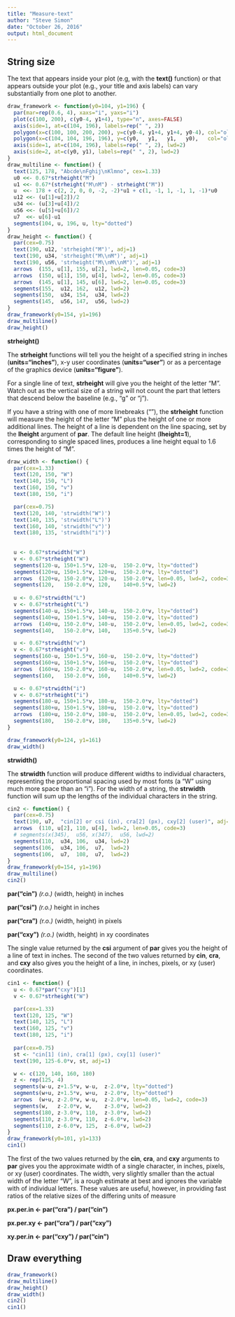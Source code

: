 ```yaml
---
title: "Measure-text"
author: "Steve Simon"
date: "October 26, 2016"
output: html_document
---
```


## String size

The text that appears inside your plot (e.g, with the **text()** function) or that appears outside your plot (e.g., your title and axis labels) can vary substantially from one plot to another.

```r
draw_framework <- function(y0=104, y1=196) {
  par(mar=rep(0.6, 4), xaxs="i", yaxs="i")
  plot(c(100, 200), c(y0-4, y1+4), type="n", axes=FALSE)
  axis(side=1, at=c(104, 196), labels=rep(" ", 2))
  polygon(x=c(100, 100, 200, 200), y=c(y0-4, y1+4, y1+4, y0-4), col="olivedrab",  border=NA)
  polygon(x=c(104, 104, 196, 196), y=c(y0,   y1,   y1,   y0),   col="olivedrab1", border="black", lty="dotted")
  axis(side=1, at=c(104, 196), labels=rep(" ", 2), lwd=2)
  axis(side=2, at=c(y0, y1), labels=rep(" ", 2), lwd=2)
}
draw_multiline <- function() {
  text(125, 178, "Abcde\nFghij\nKlmno", cex=1.33)
  u0 <<- 0.67*strheight("M")
  u1 <<- 0.67*(strheight("M\nM") - strheight("M"))
  u  <<- 178 + c(2, 2, 0, 0, -2, -2)*u1 + c(1, -1, 1, -1, 1, -1)*u0
  u12 <<- (u[1]+u[2])/2
  u34 <<- (u[3]+u[4])/2
  u56 <<- (u[5]+u[6])/2
  u7  <<- u[6]-u1
  segments(104, u, 196, u, lty="dotted")
}
draw_height <- function() {
  par(cex=0.75)
  text(190, u12, 'strheight("M")', adj=1)
  text(190, u34, 'strheight("M\\nM")', adj=1)
  text(190, u56, 'strheight("M\\nM\\nM")', adj=1)
  arrows  (155, u[1], 155, u[2], lwd=2, len=0.05, code=3)
  arrows  (150, u[1], 150, u[4], lwd=2, len=0.05, code=3)
  arrows  (145, u[1], 145, u[6], lwd=2, len=0.05, code=3)
  segments(155,  u12, 162,  u12, lwd=2)
  segments(150,  u34, 154,  u34, lwd=2)
  segments(145,  u56, 147,  u56, lwd=2)
}
draw_framework(y0=154, y1=196)
draw_multiline()
draw_height()
```

**strheight()**

The **strheight** functions will tell you the height of a specified string in inches (**units="inches"**), x-y user coordinates (**units="user"**) or as a percentage of the graphics device (**units="figure"**).

For a single line of text, **strheight** will give you the height of the letter "M". Watch out as the vertical size of a string will not count the part that letters that descend below the baseline (e.g., "g" or "j").

If you have a string with one of more linebreaks ("\n"), the **strheight** function will measure the height of the letter "M" plus the height of one or more additional lines. The height of a line is dependent on the line spacing, set by the **lheight** argument of **par**. The default line height (**lheight=1**), corresponding to single spaced lines, produces a line height equal to 1.6 times the height of "M".

```r
draw_width <- function() {
  par(cex=1.33)
  text(120, 150, "W")
  text(140, 150, "L")
  text(160, 150, "v")
  text(180, 150, "i")

  par(cex=0.75)
  text(120, 140, 'strwidth("W")')
  text(140, 135, 'strwidth("L")')
  text(160, 140, 'strwidth("v")')
  text(180, 135, 'strwidth("i")')
  
  
  u <- 0.67*strwidth("W")
  v <- 0.67*strheight("W")
  segments(120-u, 150+1.5*v, 120-u,  150-2.0*v, lty="dotted")
  segments(120+u, 150+1.5*v, 120+u,  150-2.0*v, lty="dotted")
  arrows  (120+u, 150-2.0*v, 120-u,  150-2.0*v, len=0.05, lwd=2, code=3)
  segments(120,   150-2.0*v, 120,    140+0.5*v, lwd=2)
  
  u <- 0.67*strwidth("L")
  v <- 0.67*strheight("L")
  segments(140-u, 150+1.5*v, 140-u,  150-2.0*v, lty="dotted")
  segments(140+u, 150+1.5*v, 140+u,  150-2.0*v, lty="dotted")
  arrows  (140+u, 150-2.0*v, 140-u,  150-2.0*v, len=0.05, lwd=2, code=3)
  segments(140,   150-2.0*v, 140,    135+0.5*v, lwd=2)

  u <- 0.67*strwidth("v")
  v <- 0.67*strheight("v")
  segments(160-u, 150+1.5*v, 160-u,  150-2.0*v, lty="dotted")
  segments(160+u, 150+1.5*v, 160+u,  150-2.0*v, lty="dotted")
  arrows  (160+u, 150-2.0*v, 160-u,  150-2.0*v, len=0.05, lwd=2, code=3)
  segments(160,   150-2.0*v, 160,    140+0.5*v, lwd=2)

  u <- 0.67*strwidth("i")
  v <- 0.67*strheight("i")
  segments(180-u, 150+1.5*v, 180-u,  150-2.0*v, lty="dotted")
  segments(180+u, 150+1.5*v, 180+u,  150-2.0*v, lty="dotted")
  arrows  (180+u, 150-2.0*v, 180-u,  150-2.0*v, len=0.05, lwd=2, code=3)
  segments(180,   150-2.0*v, 180,    135+0.5*v, lwd=2)
}

draw_framework(y0=124, y1=161)
draw_width()
```

**strwidth()**

The **strwidth** function will produce different widths to individual characters, representing the proportional spacing used by most fonts (a "W" using much more space than an "i"). For the width of a string, the **strwidth** function will sum up the lengths of the individual characters in the string.

```r
cin2 <- function() {
  par(cex=0.75)
  text(190, u7,  "cin[2] or csi (in), cra[2] (px), cxy[2] (user)", adj=1)
  arrows  (110, u[2], 110, u[4], lwd=2, len=0.05, code=3)
  # segments(x(345),  u56, x(347),  u56, lwd=2)
  segments(110,  u34, 106,  u34, lwd=2)
  segments(106,  u34, 106,  u7,  lwd=2)
  segments(106,  u7,  108,  u7,  lwd=2)
}
draw_framework(y0=154, y1=196)
draw_multiline()
cin2()
```

**par("cin")** *(r.o.)* (width, height) in inches

**par("csi")** *(r.o.)* height in inches

**par("cra")** *(r.o.)* (width, height) in pixels

**par("cxy")** *(r.o.)* (width, height) in xy coordinates

The single value returned by the **csi** argument of **par** gives you the height of a line of text in inches. The second of the two values returned by **cin**, **cra**, and **cxy** also gives you the height of a line, in inches, pixels, or xy (user) coordinates.

```r
cin1 <- function() {
  u <- 0.67*par("cxy")[1]
  v <- 0.67*strheight("W")

  par(cex=1.33)  
  text(120, 125, "W")
  text(140, 125, "L")
  text(160, 125, "v")
  text(180, 125, "i")
  
  par(cex=0.75)
  st <- "cin[1] (in), cra[1] (px), cxy[1] (user)"
  text(190, 125-6.0*v, st, adj=1)

  w <- c(120, 140, 160, 180)
  z <- rep(125, 4)
  segments(w-u, z+1.5*v, w-u,  z-2.0*v, lty="dotted")
  segments(w+u, z+1.5*v, w+u,  z-2.0*v, lty="dotted")
  arrows  (w+u, z-2.0*v, w-u,  z-2.0*v, len=0.05, lwd=2, code=3)
  segments(w,   z-2.0*v, w,    z-3.0*v, lwd=2)
  segments(180, z-3.0*v, 110,  z-3.0*v, lwd=2)
  segments(110, z-3.0*v, 110,  z-6.0*v, lwd=2)
  segments(110, z-6.0*v, 125,  z-6.0*v, lwd=2)
}
draw_framework(y0=101, y1=133)
cin1()
```

The first of the two values returned by the **cin**, **cra**, and **cxy** arguments to **par** gives you the approximate width of a single character, in inches, pixels, or xy (user) coordinates. The width, very slightly smaller than the actual width of the letter "W", is a rough estimate at best and ignores the variable with of individual letters. These values are useful, however, in providing fast ratios of the relative sizes of the differing units of measure

**px.per.in <- par("cra") / par("cin")**

**px.per.xy <- par("cra") / par("cxy")**

**xy.per.in <- par("cxy") / par("cin")**

## Draw everything

```r
draw_framework()
draw_multiline()
draw_height()
draw_width()
cin2()
cin1()
```

